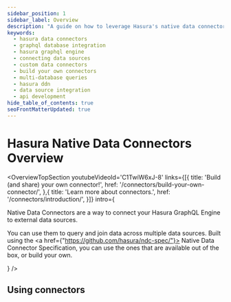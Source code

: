 ```yaml
---
sidebar_position: 1
sidebar_label: Overview
description: "A guide on how to leverage Hasura's native data connectors for connecting to external data sources. Learn how to query data across multiple databases and how to create your own custom connectors."
keywords:
  - hasura data connectors
  - graphql database integration
  - hasura graphql engine
  - connecting data sources
  - custom data connectors
  - build your own connectors
  - multi-database queries
  - hasura ddn
  - data source integration
  - api development
hide_table_of_contents: true
seoFrontMatterUpdated: true
---
```



# Hasura Native Data Connectors Overview

<OverviewTopSection
  youtubeVideoId='C1TwiW6xJ-8'
  links={[{
    title: 'Build (and share) your own connector!',
    href: '/connectors/build-your-own-connector/',
  },{
    title: 'Learn more about connectors.',
    href: '/connectors/introduction/',
  }]}
  intro={
    <div>
      <p>
        Native Data Connectors are a way to connect your Hasura GraphQL Engine to external data sources.
      </p>
      <p>
        You can use them to query and join data across multiple data sources. Built using the <a href={"https://github.com/hasura/ndc-spec/"}>
        Native Data Connector Specification</a>, you can use the ones that are available out of the box, or build your own.
      </p>
    </div>
  }
/>

## Using connectors

<div className="overview-gallery card-wrapper">
  <OverviewPlainCard
    title="Learn more about connectors"
    body="Check out a broad introduction to connectors and how to use them in your projects."
    link="/connectors/introduction/"
    linkText={"Learn more"}
  />
  <OverviewPlainCard
    title="Use v3 connectors with v2 projects"
    body="There are a number of connectors that are available for Hasura GraphQL Engine v3."
    link="/connectors/v2-compatibility/"
    linkText={"Learn more"}
  />
  <OverviewPlainCard
    title="Use the PostgreSQL connector"
    body="Learn about the PostgreSQL connector for your next project."
    link="/connectors/postgresql"
    linkText={"Learn more"}
  />
</div>
